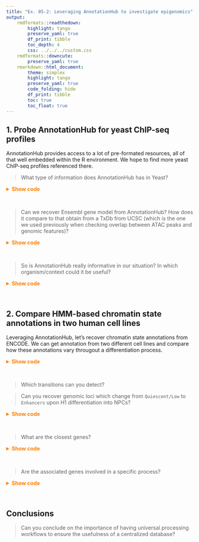 ```yaml
---
title: "Ex. 05-2: Leveraging AnnotationHub to investigate epigenomics"
output: 
    rmdformats::readthedown: 
        highlight: tango
        preserve_yaml: true
        df_print: tibble
        toc_depth: 4
        css: ../../../custom.css
    rmdformats::downcute: 
        preserve_yaml: true
    rmarkdown::html_document: 
        theme: simplex
        highlight: tango
        preserve_yaml: true
        code_folding: hide
        df_print: tibble
        toc: true
        toc_float: true
---
```


## 1. Probe AnnotationHub for yeast ChIP-seq profiles

AnnotationHub provides access to a lot of pre-formated resources, 
all of that well embedded within the R environment. We hope to find 
more yeast ChIP-seq profiles referenced there.

> What type of information does AnnotationHub has in Yeast?

<details><summary style='color: #ff7f00; font-weight: bold'>Show code</summary><p>
```r
library(AnnotationHub)
ah = AnnotationHub()
ah
head(sort(table(ah$species), decreasing = TRUE), 25)
ah_yeast <- query(ah, "Saccharomyces cerevisiae")
ah_yeast
table(ah_yeast$sourcetype)
query(ah_yeast, c("FASTA"))$title
query(ah_yeast, c("GTF"))$title
query(ah_yeast, c("UCSC track"))$title
```
</p></details><br>

> Can we recover Ensembl gene model from AnnotationHub? How does it compare to that 
obtain from a TxDb from UCSC (which is the one we used previously when checking 
overlap between ATAC peaks and genomic features)?

<details><summary style='color: #ff7f00; font-weight: bold'>Show code</summary><p>
```r
query(ah, c("Saccharomyces cerevisiae", "R64-1-1", "gtf"))
yeast_gtf <- ah[['AH79438']]
yeast_Ensembl_genes <- yeast_gtf[yeast_gtf$type == 'gene']
sort(yeast_Ensembl_genes)
query(ah, c("Saccharomyces cerevisiae", "UCSC", "TxDb"))
yeast_UCSC_genes <- GenomicFeatures::genes(ah[['AH52272']])
sort(yeast_UCSC_genes)
```
</p></details><br>

> So is AnnotationHub really informative in our situation? In which organism/context could it be useful? 

<details><summary style='color: #ff7f00; font-weight: bold'>Show code</summary><p>
```r
ah_human_epigenome <- query(ah, c("Homo sapiens", "EpigenomeRoadMap"))
table(ah_human_epigenome$rdataclass)
head(query(ah_human_epigenome, 'BigWigFile')$title, 50)
```
</p></details><br>

## 2. Compare HMM-based chromatin state annotations in two human cell lines

Leveraging AnnotationHub, let's recover chromatin state annotations from ENCODE. 
We can get annotation from two different cell lines and compare how these annotations vary 
througout a differentiation process. 

<details><summary style='color: #ff7f00; font-weight: bold'>Show code</summary><p>
```r
library(tidyverse)
epigenome_metadata <- query(ah_human_epigenome, 'data.frame')[[1]]
epigenome_metadata[1:10, 1:10]
query(ah_human_epigenome, c("chromhmmSegmentations", "cell line"))
H1_states <- query(ah_human_epigenome, c("chromhmmSegmentations", "ESC.H1"))[[1]]
NPC_states <- query(ah_human_epigenome, c("chromhmmSegmentations", "ESDR.H1.NEUR.PROG"))[[1]]
H1_states <- resize(H1_states, 1, fix = 'center') # Resizing to make it easier to find overlap
NPC_states <- resize(NPC_states, 1, fix = 'center') # Resizing to make it easier to find overlap
H1_states$state_in_NPCs <- NPC_states[nearest(H1_states, NPC_states)]$name
states <- c(
    "Active TSS", 
    "Flanking Active TSS", 
    "Bivalent/Poised TSS", 
    "Enhancers",
    "Flanking Bivalent TSS/Enh", 
    "Strong transcription",
    "Transcr. at gene 5' and 3'", 
    "Weak transcription",
    "Bivalent Enhancer", 
    "Genic enhancers",
    "Quiescent/Low", 
    "Heterochromatin", 
    "Weak Repressed PolyComb", 
    "Repressed PolyComb", 
    "ZNF genes & repeats"
)
df <- data.frame(
    stateInH1 = factor(H1_states$name, levels = states),
    stateInNPCs = factor(H1_states$state_in_NPCs, levels = states)
)
p <- df %>% 
    group_by(stateInH1, stateInNPCs) %>% 
    summarize(count = n()) %>% 
    ggplot(aes(x = stateInH1, y = stateInNPCs, fill = count)) + 
    geom_tile(col = "black") + 
    theme_bw() + 
    scale_fill_gradientn(colours = c('white', 'orange', 'darkred')) + 
    theme(
        axis.text.x = element_text(angle = 90, hjust = 1, vjust = 0.5), 
        panel.border = element_blank(),
        panel.grid.major = element_blank(), 
        panel.grid.minor = element_blank(), 
        axis.ticks = element_blank()
    ) + 
    labs(
        x = "Chromatin states in H1 cells", 
        y = "Chromatin states in H1-derived\nneural progenitor cells", 
        fill = '#'
    ) + 
    coord_fixed()
p
```
</p></details><br>

> Which transitions can you detect? 

> Can you recover genomic loci which change from `Quiescent/Low` to `Enhancers` upon H1 differentiation into NPCs? 

<details><summary style='color: #ff7f00; font-weight: bold'>Show code</summary><p>
```r
H1_states <- query(ah_human_epigenome, c("chromhmmSegmentations", "ESC.H1"))[[1]]
transitioning_loci <- H1_states[df$stateInH1 == 'Repressed PolyComb' & df$stateInNPCs == 'Enhancers']
```
</p></details><br>

> What are the closest genes? 

<details><summary style='color: #ff7f00; font-weight: bold'>Show code</summary><p>
```r
query(ah, c("Homo sapiens", "release-75"))
human_gtf <- ah[['AH10684']]
human_Ensembl_genes <- human_gtf[human_gtf$type == 'gene' & human_gtf$gene_biotype == 'protein_coding']
human_Ensembl_TSSs <- resize(human_Ensembl_genes, 1, 'start')
human_Ensembl_TSSs
#
seqlevelsStyle(transitioning_loci) <- "NCBI"
transitioning_loci <- keepStandardChromosomes(transitioning_loci, pruning.mode = 'coarse')
human_Ensembl_TSSs <- keepStandardChromosomes(human_Ensembl_TSSs, pruning.mode = 'coarse')
seqinfo(transitioning_loci) <- seqinfo(human_Ensembl_TSSs)
transitioning_loci$nearest_gene <- human_Ensembl_TSSs[nearest(transitioning_loci, human_Ensembl_TSSs)]$gene_name
transitioning_loci$distance_to_nearest_gene <- mcols(distanceToNearest(transitioning_loci, human_Ensembl_TSSs))$distance
```
</p></details><br>

> Are the associated genes involved in a specific process? 

<details><summary style='color: #ff7f00; font-weight: bold'>Show code</summary><p>
```r
genes <- unique(transitioning_loci$nearest_gene[transitioning_loci$distance_to_nearest_gene <= 500]) 
res <- gprofiler2::gost(genes, organism = 'hsapiens')
res$result %>% arrange(p_value)
```
</p></details><br>

## Conclusions 

> Can you conclude on the importance of having universal processing 
workflows to ensure the usefulness of a centralized database? 

